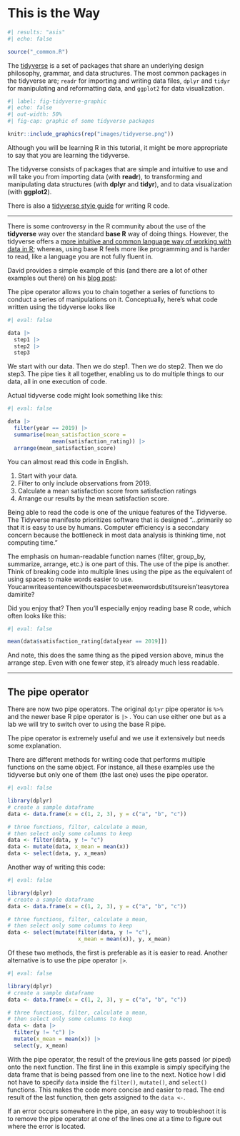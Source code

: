 # This is the Way {#sec-this-is-the-way}

```r
#| results: "asis"
#| echo: false

source("_common.R")
```

The [tidyverse](https://www.tidyverse.org){target="_blank"} is a set of packages that share an underlying design philosophy, grammar, and data structures. The most common packages in the tidyverse are; `readr` for importing and writing data files, `dplyr` and `tidyr` for manipulating and reformatting data, and `ggplot2` for data visualization.

```r
#| label: fig-tidyverse-graphic
#| echo: false
#| out-width: 50%
#| fig-cap: graphic of some tidyverse packages

knitr::include_graphics(rep("images/tidyverse.png"))
```

Although you will be learning R in this tutorial, it might be more appropriate to say that you are learning the tidyverse.

The tidyverse consists of packages that are simple and intuitive to use and will take you from importing data (with **readr**), to transforming and manipulating data structures (with **dplyr** and **tidyr**), and to data visualization (with **ggplot2**).

There is also a [tidyverse style guide](https://style.tidyverse.org){target="_blank"} for writing R code.

------------------------------------------------------------------------

There is some controversy in the R community about the use of the **tidyverse** way over the standard **base R** way of doing things. However, the tidyverse offers a [more intuitive and common language way of working with data in R](https://rfortherestofus.com/2019/06/what-is-a-tidyverse-centric-approach/){target="_blank"}; whereas, using base R feels more like programming and is harder to read, like a language you are not fully fluent in.

David provides a simple example of this (and there are a lot of other examples out there) on his [blog post](https://rfortherestofus.com/2019/06/what-is-a-tidyverse-centric-approach/){target="_blank"}:

The pipe operator allows you to chain together a series of functions to conduct a series of manipulations on it. Conceptually, here's what code written using the tidyverse looks like

```r
#| eval: false

data |>
  step1 |>
  step2 |>
  step3
```

We start with our data. Then we do step1. Then we do step2. Then we do step3. The pipe ties it all together, enabling us to do multiple things to our data, all in one execution of code.

Actual tidyverse code might look something like this:

```r
#| eval: false

data |>
  filter(year == 2019) |>
  summarise(mean_satisfaction_score = 
              mean(satisfaction_rating)) |>
  arrange(mean_satisfaction_score)
```

You can almost read this code in English.

1.  Start with your data.
2.  Filter to only include observations from 2019.
3.  Calculate a mean satisfaction score from satisfaction ratings
4.  Arrange our results by the mean satisfaction score.

Being able to read the code is one of the unique features of the Tidyverse. The Tidyverse manifesto prioritizes software that is designed "...primarily so that it is easy to use by humans. Computer efficiency is a secondary concern because the bottleneck in most data analysis is thinking time, not computing time."

The emphasis on human-readable function names (filter, group_by, summarize, arrange, etc.) is one part of this. The use of the pipe is another. Think of breaking code into multiple lines using the pipe as the equivalent of using spaces to make words easier to use. Youcanwriteasentencewithoutspacesbetweenwordsbutitsureisn'teasytoreadamirite?

Did you enjoy that? Then you'll especially enjoy reading base R code, which often looks like this:

```r
#| eval: false

mean(data$satisfaction_rating[data[year == 2019]])
```

And note, this does the same thing as the piped version above, minus the arrange step. Even with one fewer step, it's already much less readable.

------------------------------------------------------------------------

## The pipe operator {#sec-the-pipe-operator}

There are now two pipe operators. The original `dplyr` pipe operator is `%>%` and the newer base R pipe operator is `|>` . You can use either one but as a lab we will try to switch over to using the base R pipe.

The pipe operator is extremely useful and we use it extensively but needs some explanation.

There are different methods for writing code that performs multiple functions on the same object. For instance, all these examples use the tidyverse but only one of them (the last one) uses the pipe operator.

```r
#| eval: false

library(dplyr)
# create a sample dataframe
data <- data.frame(x = c(1, 2, 3), y = c("a", "b", "c"))

# three functions, filter, calculate a mean, 
# then select only some columns to keep
data <- filter(data, y != "c")
data <- mutate(data, x_mean = mean(x))
data <- select(data, y, x_mean)
```

Another way of writing this code:

```r
#| eval: false

library(dplyr)
# create a sample dataframe
data <- data.frame(x = c(1, 2, 3), y = c("a", "b", "c"))

# three functions, filter, calculate a mean, 
# then select only some columns to keep
data <- select(mutate(filter(data, y != "c"), 
                      x_mean = mean(x)), y, x_mean)
```

Of these two methods, the first is preferable as it is easier to read. Another alternative is to use the pipe operator `|>`.

```r
#| eval: false

library(dplyr)
# create a sample dataframe
data <- data.frame(x = c(1, 2, 3), y = c("a", "b", "c"))

# three functions, filter, calculate a mean, 
# then select only some columns to keep
data <- data |>
  filter(y != "c") |>
  mutate(x_mean = mean(x)) |>
  select(y, x_mean)
```

With the pipe operator, the result of the previous line gets passed (or piped) onto the next function. The first line in this example is simply specifying the data frame that is being passed from one line to the next. Notice how I did not have to specify `data` inside the `filter()`, `mutate()`, and `select()` functions. This makes the code more concise and easier to read. The end result of the last function, then gets assigned to the `data <-`.

If an error occurs somewhere in the pipe, an easy way to troubleshoot it is to remove the pipe operator at one of the lines one at a time to figure out where the error is located.

